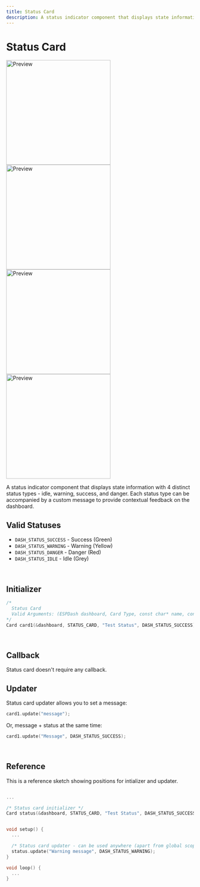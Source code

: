 ```yaml
---
title: Status Card
description: A status indicator component that displays state information with 4 distinct status types - idle, warning, success, and danger. Each status type can be accompanied by a custom message to provide contextual feedback on the dashboard.
---
```



# Status Card

<div className='flex flex-row'>
  <img className="card-preview min-w-0 w-full" src="/img/v4/status-card-idle.png" width="280px" alt="Preview" />
  <img className="card-preview min-w-0 w-full" src="/img/v4/status-card-warning.png" width="280px" alt="Preview" />
  <img className="card-preview min-w-0 w-full" src="/img/v4/status-card-success.png" width="280px" alt="Preview" />
  <img className="card-preview min-w-0 w-full" src="/img/v4/status-card-danger.png" width="280px" alt="Preview" />
</div>

A status indicator component that displays state information with 4 distinct status types - idle, warning, success, and danger. Each status type can be accompanied by a custom message to provide contextual feedback on the dashboard.

## Valid Statuses

- `DASH_STATUS_SUCCESS` - Success (Green)
- `DASH_STATUS_WARNING` - Warning (Yellow)
- `DASH_STATUS_DANGER` - Danger (Red)
- `DASH_STATUS_IDLE` - Idle (Grey)

<br/>

## Initializer

```cpp
/* 
  Status Card
  Valid Arguments: (ESPDash dashboard, Card Type, const char* name, const char* status (optional) )
*/
Card card1(&dashboard, STATUS_CARD, "Test Status", DASH_STATUS_SUCCESS);
```

<br/>

## Callback

<Callout>
Status card doesn't require any callback.
</Callout>

<br/>

## Updater

Status card updater allows you to set a message:

```cpp
card1.update("message");
```

Or, message + status at the same time:

```cpp
card1.update("Message", DASH_STATUS_SUCCESS);
```

<br/>

## Reference

This is a reference sketch showing positions for intializer and updater.

```cpp

...

/* Status card initializer */
Card status(&dashboard, STATUS_CARD, "Test Status", DASH_STATUS_SUCCESS);


void setup() {
  ...

  /* Status card updater - can be used anywhere (apart from global scope) */
  status.update("Warning message", DASH_STATUS_WARNING);
}

void loop() {
  ...
}

```
